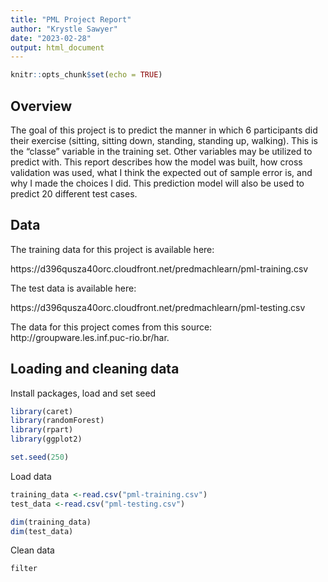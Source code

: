 ```yaml
---
title: "PML Project Report"
author: "Krystle Sawyer"
date: "2023-02-28"
output: html_document
---
```


```r
knitr::opts_chunk$set(echo = TRUE)
```

## Overview

The goal of this project is to predict the manner in which 6 participants did their exercise (sitting, sitting down, standing, standing up, walking). This is the "classe" variable in the training set. Other variables may be utilized to predict with. This report describes how the model was built, how cross validation was used, what I think the expected out of sample error is, and why I made the choices I did. This prediction model will also be used to predict 20 different test cases. 


## Data 
The training data for this project is available here: 

https://d396qusza40orc.cloudfront.net/predmachlearn/pml-training.csv

The test data is available here:

https://d396qusza40orc.cloudfront.net/predmachlearn/pml-testing.csv

The data for this project comes from this source: http://groupware.les.inf.puc-rio.br/har. 

## Loading and cleaning data

Install packages, load and set seed
```r
library(caret)
library(randomForest)
library(rpart)
library(ggplot2)

set.seed(250)
```


Load data
```r
training_data <-read.csv("pml-training.csv")
test_data <-read.csv("pml-testing.csv")

dim(training_data)
dim(test_data)
```

Clean data
```r

filter

```


## 








